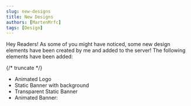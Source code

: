 ```yaml
---
slug: new-designs
title: New Designs
authors: [MartenMrfc]
tags: [Design]
---
```



Hey Readers! As some of you might have noticed, some new design elements have been created by me and added to the server! The following elements have been added:

{/* truncate */}
* Animated Logo
* Static Banner with background
* Transparent Static Banner
* Animated Banner:
<Player url="https://github.com/gabber235/Typewriter/raw/refs/heads/develop/design/Banner/TW-Banner-Animated.mp4" />
